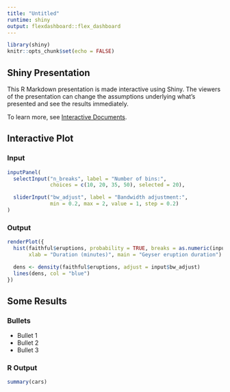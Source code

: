 ```yaml
---
title: "Untitled"
runtime: shiny
output: flexdashboard::flex_dashboard
---
```


```r
library(shiny)
knitr::opts_chunk$set(echo = FALSE)
```

## Shiny Presentation {.sidebar}

This R Markdown presentation is made interactive using Shiny. The viewers of the presentation can change the assumptions underlying what's presented and see the results immediately. 

To learn more, see [Interactive Documents](http://rmarkdown.rstudio.com/authoring_shiny.html).

## Interactive Plot

### Input

```r
inputPanel(
  selectInput("n_breaks", label = "Number of bins:",
              choices = c(10, 20, 35, 50), selected = 20),

  sliderInput("bw_adjust", label = "Bandwidth adjustment:",
              min = 0.2, max = 2, value = 1, step = 0.2)
)
```

### Output
```r
renderPlot({
  hist(faithful$eruptions, probability = TRUE, breaks = as.numeric(input$n_breaks),
       xlab = "Duration (minutes)", main = "Geyser eruption duration")

  dens <- density(faithful$eruptions, adjust = input$bw_adjust)
  lines(dens, col = "blue")
})
```

## Some Results

### Bullets

- Bullet 1
- Bullet 2
- Bullet 3

### R Output

```r
summary(cars)
```

